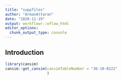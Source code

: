 ```yaml
---
title: "suppfiles"
author: "ArmanAttaran"
date: "2020-11-19"
output: workflowr::wflow_html
editor_options:
  chunk_output_type: console
---
```


## Introduction

```r
library(cansim)
cansim::get_cansim(cansimTableNumber = "36-10-0222"
                   )
```

